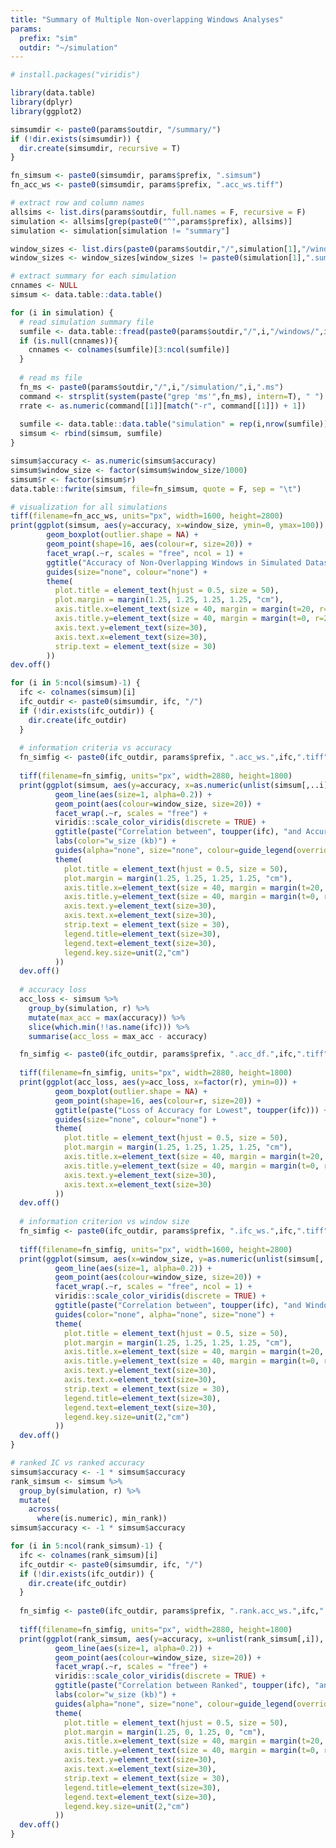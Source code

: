 ```yaml
---
title: "Summary of Multiple Non-overlapping Windows Analyses"
params:
  prefix: "sim"
  outdir: "~/simulation"
---
```


```r
# install.packages("viridis")

library(data.table)
library(dplyr)
library(ggplot2)

simsumdir <- paste0(params$outdir, "/summary/")
if (!dir.exists(simsumdir)) {
  dir.create(simsumdir, recursive = T)
}
```

```r
fn_simsum <- paste0(simsumdir, params$prefix, ".simsum")
fn_acc_ws <- paste0(simsumdir, params$prefix, ".acc_ws.tiff")

# extract row and column names
allsims <- list.dirs(params$outdir, full.names = F, recursive = F)
simulation <- allsims[grep(paste0("^",params$prefix), allsims)]
simulation <- simulation[simulation != "summary"]

window_sizes <- list.dirs(paste0(params$outdir,"/",simulation[1],"/windows/"), full.names = F, recursive = F)
window_sizes <- window_sizes[window_sizes != paste0(simulation[1],".summary")]

# extract summary for each simulation
cnnames <- NULL
simsum <- data.table::data.table()

for (i in simulation) {
  # read simulation summary file
  sumfile <- data.table::fread(paste0(params$outdir,"/",i,"/windows/",i,".sum"))
  if (is.null(cnnames)){
    cnnames <- colnames(sumfile)[3:ncol(sumfile)]
  }
  
  # read ms file
  fn_ms <- paste0(params$outdir,"/",i,"/simulation/",i,".ms")
  command <- strsplit(system(paste("grep 'ms'",fn_ms), intern=T), " ")
  rrate <- as.numeric(command[[1]][match("-r", command[[1]]) + 1])
  
  sumfile <- data.table::data.table("simulation" = rep(i,nrow(sumfile)), sumfile, "r" = rep(rrate,nrow(sumfile)))
  simsum <- rbind(simsum, sumfile)
}

simsum$accuracy <- as.numeric(simsum$accuracy)
simsum$window_size <- factor(simsum$window_size/1000)
simsum$r <- factor(simsum$r)
data.table::fwrite(simsum, file=fn_simsum, quote = F, sep = "\t")

# visualization for all simulations
tiff(filename=fn_acc_ws, units="px", width=1600, height=2800)
print(ggplot(simsum, aes(y=accuracy, x=window_size, ymin=0, ymax=100)) + 
        geom_boxplot(outlier.shape = NA) +
        geom_point(shape=16, aes(colour=r, size=20)) +
        facet_wrap(.~r, scales = "free", ncol = 1) +
        ggtitle("Accuracy of Non-Overlapping Windows in Simulated Datasets") + xlab("Window size (kb)") + ylab("Accuracy (%)") +
        guides(size="none", colour="none") +
        theme(
          plot.title = element_text(hjust = 0.5, size = 50),
          plot.margin = margin(1.25, 1.25, 1.25, 1.25, "cm"),
          axis.title.x=element_text(size = 40, margin = margin(t=20, r=0, b=0, l=0)),
          axis.title.y=element_text(size = 40, margin = margin(t=0, r=20, b=0, l=0)),
          axis.text.y=element_text(size=30),
          axis.text.x=element_text(size=30),
          strip.text = element_text(size = 30)
        ))
dev.off()

for (i in 5:ncol(simsum)-1) {
  ifc <- colnames(simsum)[i]
  ifc_outdir <- paste0(simsumdir, ifc, "/")
  if (!dir.exists(ifc_outdir)) {
    dir.create(ifc_outdir)
  }
  
  # information criteria vs accuracy
  fn_simfig <- paste0(ifc_outdir, params$prefix, ".acc_ws.",ifc,".tiff")
  
  tiff(filename=fn_simfig, units="px", width=2880, height=1800)
  print(ggplot(simsum, aes(y=accuracy, x=as.numeric(unlist(simsum[,..i])), ymin=0, ymax=100, group=simulation)) +
          geom_line(aes(size=1, alpha=0.2)) +
          geom_point(aes(colour=window_size, size=20)) +
          facet_wrap(.~r, scales = "free") +
          viridis::scale_color_viridis(discrete = TRUE) +
          ggtitle(paste("Correlation between", toupper(ifc), "and Accuracy")) + xlab(toupper(ifc)) + ylab("Accuracy (%)") +
          labs(color="w_size (kb)") +
          guides(alpha="none", size="none", colour=guide_legend(override.aes=list(size=8))) +
          theme(
            plot.title = element_text(hjust = 0.5, size = 50),
            plot.margin = margin(1.25, 1.25, 1.25, 1.25, "cm"),
            axis.title.x=element_text(size = 40, margin = margin(t=20, r=0, b=0, l=0)),
            axis.title.y=element_text(size = 40, margin = margin(t=0, r=20, b=0, l=0)),
            axis.text.y=element_text(size=30),
            axis.text.x=element_text(size=30),
            strip.text = element_text(size = 30),
            legend.title=element_text(size=30),
            legend.text=element_text(size=30),
            legend.key.size=unit(2,"cm")
          ))
  dev.off()
  
  # accuracy loss
  acc_loss <- simsum %>% 
    group_by(simulation, r) %>% 
    mutate(max_acc = max(accuracy)) %>%
    slice(which.min(!!as.name(ifc))) %>% 
    summarise(acc_loss = max_acc - accuracy)

  fn_simfig <- paste0(ifc_outdir, params$prefix, ".acc_df.",ifc,".tiff")
  
  tiff(filename=fn_simfig, units="px", width=2880, height=1800)
  print(ggplot(acc_loss, aes(y=acc_loss, x=factor(r), ymin=0)) + 
          geom_boxplot(outlier.shape = NA) +
          geom_point(shape=16, aes(colour=r, size=20)) +
          ggtitle(paste("Loss of Accuracy for Lowest", toupper(ifc))) + xlab("Recombination rate (rho)") + ylab("Loss of Accuracy (%)") +
          guides(size="none", colour="none") +
          theme(
            plot.title = element_text(hjust = 0.5, size = 50),
            plot.margin = margin(1.25, 1.25, 1.25, 1.25, "cm"),
            axis.title.x=element_text(size = 40, margin = margin(t=20, r=0, b=0, l=0)),
            axis.title.y=element_text(size = 40, margin = margin(t=0, r=20, b=0, l=0)),
            axis.text.y=element_text(size=30),
            axis.text.x=element_text(size=30)
          ))
  dev.off()
  
  # information criterion vs window size
  fn_simfig <- paste0(ifc_outdir, params$prefix, ".ifc_ws.",ifc,".tiff")
  
  tiff(filename=fn_simfig, units="px", width=1600, height=2800)
  print(ggplot(simsum, aes(x=window_size, y=as.numeric(unlist(simsum[,..i])), group=simulation)) +
          geom_line(aes(size=1, alpha=0.2)) +
          geom_point(aes(colour=window_size, size=20)) +
          facet_wrap(.~r, scales = "free", ncol = 1) +
          viridis::scale_color_viridis(discrete = TRUE) +
          ggtitle(paste("Correlation between", toupper(ifc), "and Window Size")) + ylab(toupper(ifc)) + xlab("Window Size (kb)") +
          guides(color="none", alpha="none", size="none") +
          theme(
            plot.title = element_text(hjust = 0.5, size = 50),
            plot.margin = margin(1.25, 1.25, 1.25, 1.25, "cm"),
            axis.title.x=element_text(size = 40, margin = margin(t=20, r=0, b=0, l=0)),
            axis.title.y=element_text(size = 40, margin = margin(t=0, r=20, b=0, l=0)),
            axis.text.y=element_text(size=30),
            axis.text.x=element_text(size=30),
            strip.text = element_text(size = 30),
            legend.title=element_text(size=30),
            legend.text=element_text(size=30),
            legend.key.size=unit(2,"cm")
          ))
  dev.off()
}

# ranked IC vs ranked accuracy
simsum$accuracy <- -1 * simsum$accuracy
rank_simsum <- simsum %>%
  group_by(simulation, r) %>%
  mutate(
    across(
      where(is.numeric), min_rank))
simsum$accuracy <- -1 * simsum$accuracy

for (i in 5:ncol(rank_simsum)-1) {
  ifc <- colnames(rank_simsum)[i]
  ifc_outdir <- paste0(simsumdir, ifc, "/")
  if (!dir.exists(ifc_outdir)) {
    dir.create(ifc_outdir)
  }
  
  fn_simfig <- paste0(ifc_outdir, params$prefix, ".rank.acc_ws.",ifc,".tiff")
  
  tiff(filename=fn_simfig, units="px", width=2880, height=1800)
  print(ggplot(rank_simsum, aes(y=accuracy, x=unlist(rank_simsum[,i]), ymin=0, group=simulation)) +
          geom_line(aes(size=1, alpha=0.2)) +
          geom_point(aes(colour=window_size, size=20)) +
          facet_wrap(.~r, scales = "free") +
          viridis::scale_color_viridis(discrete = TRUE) +
          ggtitle(paste("Correlation between Ranked", toupper(ifc), "and Ranked Accuracy")) + xlab(paste("Ranked",toupper(ifc))) + ylab("Ranked Accuracy") +
          labs(color="w_size (kb)") +
          guides(alpha="none", size="none", colour=guide_legend(override.aes=list(size=8))) +
          theme(
            plot.title = element_text(hjust = 0.5, size = 50),
            plot.margin = margin(1.25, 0, 1.25, 0, "cm"),
            axis.title.x=element_text(size = 40, margin = margin(t=20, r=0, b=0, l=0)),
            axis.title.y=element_text(size = 40, margin = margin(t=0, r=20, b=0, l=0)),
            axis.text.y=element_text(size=30),
            axis.text.x=element_text(size=30),
            strip.text = element_text(size = 30),
            legend.title=element_text(size=30),
            legend.text=element_text(size=30),
            legend.key.size=unit(2,"cm")
          ))
  dev.off()
}
```
